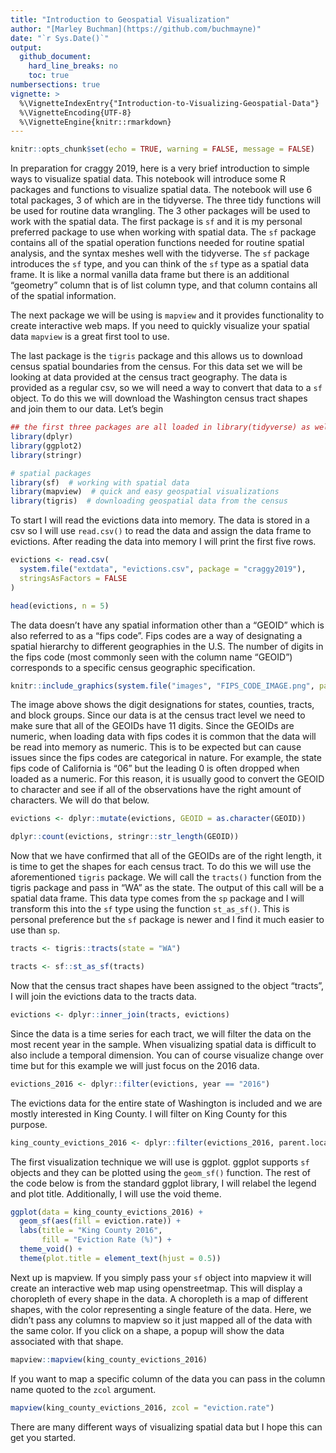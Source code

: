 ```yaml
---
title: "Introduction to Geospatial Visualization"
author: "[Marley Buchman](https://github.com/buchmayne)"
date: "`r Sys.Date()`"
output:
  github_document:
    hard_line_breaks: no
    toc: true
numbersections: true
vignette: >
  %\VignetteIndexEntry{"Introduction-to-Visualizing-Geospatial-Data"}
  %\VignetteEncoding{UTF-8}
  %\VignetteEngine{knitr::rmarkdown}
---
```


```r
knitr::opts_chunk$set(echo = TRUE, warning = FALSE, message = FALSE)
```

In preparation for craggy 2019, here is a very brief introduction to simple ways to visualize spatial data. This notebook will introduce some R packages and functions to visualize spatial data. The notebook will use 6 total packages, 3 of which are in the tidyverse. The three tidy functions will be used for routine data wrangling. The 3 other packages will be used to work with the spatial data. The first package is `sf` and it is my personal preferred package to use when working with spatial data. The `sf` package contains all of the spatial operation functions needed for routine spatial analysis, and the syntax meshes well with the tidyverse. The `sf` package introduces the `sf` type, and you can think of the `sf` type as a spatial data frame. It is like a normal vanilla data frame but there is an additional "geometry" column that is of list column type, and that column contains all of the spatial information. 

The next package we will be using is `mapview` and it provides functionality to create interactive web maps. If you need to quickly visualize your spatial data `mapview` is a great first tool to use. 

The last package is the `tigris` package and this allows us to download census spatial boundaries from the census. For this data set we will be looking at data provided at the census tract geography. The data is provided as a regular csv, so we will need a way to convert that data to a `sf` object. To do this we will download the Washington census tract shapes and join them to our data. Let's begin

```r
## the first three packages are all loaded in library(tidyverse) as well
library(dplyr)
library(ggplot2)
library(stringr)

# spatial packages
library(sf)  # working with spatial data
library(mapview)  # quick and easy geospatial visualizations
library(tigris)  # downloading geospatial data from the census
```

To start I will read the evictions data into memory. The data is stored in a csv so I will use `read.csv()` to read the data and assign the data frame to evictions. After reading the data into memory I will print the first five rows.

```r
evictions <- read.csv(
  system.file("extdata", "evictions.csv", package = "craggy2019"), 
  stringsAsFactors = FALSE
)

head(evictions, n = 5)
```

The data doesn't have any spatial information other than a "GEOID" which is also referred to as a "fips code". Fips codes are a way of designating a spatial hierarchy to different geographies in the U.S. The number of digits in the fips code (most commonly seen with the column name "GEOID") corresponds to a specific census geographic specification.

```r
knitr::include_graphics(system.file("images", "FIPS_CODE_IMAGE.png", package = "craggy2019"))
```

The image above shows the digit designations for states, counties, tracts, and block groups. Since our data is at the census tract level we need to make sure that all of the GEOIDs have 11 digits. Since the GEOIDs are numeric, when loading data with fips codes it is common that the data will be read into memory as numeric. This is to be expected but can cause issues since the fips codes are categorical in nature. For example, the state fips code of California is "06" but the leading 0 is often dropped when loaded as a numeric. For this reason, it is usually good to convert the GEOID to character and see if all of the observations have the right amount of characters. We will do that below. 

```r
evictions <- dplyr::mutate(evictions, GEOID = as.character(GEOID))

dplyr::count(evictions, stringr::str_length(GEOID))
```

Now that we have confirmed that all of the GEOIDs are of the right length, it is time to get the shapes for each census tract. To do this we will use the aforementioned `tigris` package. We will call the `tracts()` function from the tigris package and pass in "WA" as the state. The output of this call will be a spatial data frame. This data type comes from the `sp` package and I will transform this into the `sf` type using the function `st_as_sf()`. This is personal preference but the `sf` package is newer and I find it much easier to use than `sp`.

```r
tracts <- tigris::tracts(state = "WA")

tracts <- sf::st_as_sf(tracts)
```

Now that the census tract shapes have been assigned to the object "tracts", I will join the evictions data to the tracts data.

```r
evictions <- dplyr::inner_join(tracts, evictions)
```

Since the data is a time series for each tract, we will filter the data on the most recent year in the sample. When visualizing spatial data is difficult to also include a temporal dimension. You can of course visualize change over time but for this example we will just focus on the 2016 data.

```r
evictions_2016 <- dplyr::filter(evictions, year == "2016")
```

The evictions data for the entire state of Washington is included and we are mostly interested in King County. I will filter on King County for this purpose. 

```r
king_county_evictions_2016 <- dplyr::filter(evictions_2016, parent.location == "King County, Washington")
```

The first visualization technique we will use is ggplot. ggplot supports `sf` objects and they can be plotted using the `geom_sf()` function. The rest of the code below is from the standard ggplot library, I will relabel the legend and plot title. Additionally, I will use the void theme. 

```r
ggplot(data = king_county_evictions_2016) +
  geom_sf(aes(fill = eviction.rate)) +
  labs(title = "King County 2016", 
       fill = "Eviction Rate (%)") +
  theme_void() +
  theme(plot.title = element_text(hjust = 0.5))
```

Next up is mapview. If you simply pass your `sf` object into mapview it will create an interactive web map using openstreetmap. This will display a choropleth of every shape in the data. A choropleth is a map of different shapes, with the color representing a single feature of the data. Here, we didn't pass any columns to mapview so it just mapped all of the data with the same color. If you click on a shape, a popup will show the data associated with that shape.

```r
mapview::mapview(king_county_evictions_2016)
```

If you want to map a specific column of the data you can pass in the column name quoted to the `zcol` argument.

```r
mapview(king_county_evictions_2016, zcol = "eviction.rate")
```

There are many different ways of visualizing spatial data but I hope this can get you started. 

